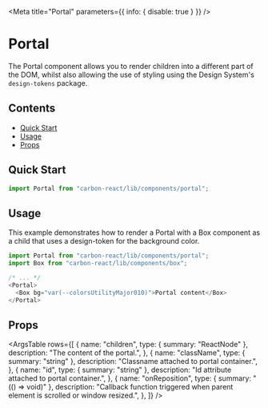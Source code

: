 
<Meta title="Portal" parameters={{ info: { disable: true } }} />

# Portal

The Portal component allows you to render children into a different part of the DOM, whilst also allowing the use of styling using the Design System's `design-tokens` package.

## Contents

- [Quick Start](#quick-start)
- [Usage](#usage)
- [Props](#props)

## Quick Start

```javascript
import Portal from "carbon-react/lib/components/portal";
```

## Usage

This example demonstrates how to render a Portal with a Box component as a child that uses a design-token for the background color.
```javascript
import Portal from "carbon-react/lib/components/portal";
import Box from "carbon-react/lib/components/box";

/* ... */
<Portal>
  <Box bg="var(--colorsUtilityMajor010)">Portal content</Box>
</Portal>
```

## Props

<ArgsTable
  rows={[
    {
      name: "children",
      type: { summary: "ReactNode" },
      description:
        "The content of the portal.",
    },
    {
      name: "className",
      type: { summary: "string" },
      description:
        "Classname attached to portal container.",
    },
    {
      name: "id",
      type: { summary: "string" },
      description:
        "Id attribute attached to portal container.",
    },
    {
      name: "onReposition",
      type: { summary: "(() => void)" },
      description:
        "Callback function triggered when parent element is scrolled or window resized.",
    },
  ]}
/>
